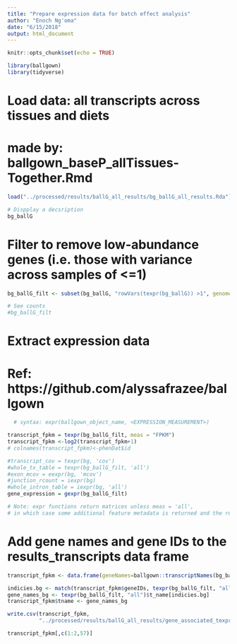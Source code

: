 ```yaml
---
title: "Prepare expression data for batch effect analysis"
author: "Enoch Ng'oma"
date: "6/15/2018"
output: html_document
---
```


```r
knitr::opts_chunk$set(echo = TRUE)

library(ballgown)
library(tidyverse)
```

# Load data: all transcripts across tissues and diets 
# made by: ballgown_baseP_allTissues-Together.Rmd

```r
load("../processed/results/ballG_all_results/bg_ballG_all_results.Rda")

# Dispplay a decsription
bg_ballG
```

# Filter to remove low-abundance genes (i.e. those with variance across samples of <=1)

```r
bg_ballG_filt <- subset(bg_ballG, "rowVars(texpr(bg_ballG)) >1", genomesubset=TRUE)

# See counts
#bg_ballG_filt
```

# Extract expression data
# Ref: https://github.com/alyssafrazee/ballgown

```r
  # syntax: expr(ballgown_object_name, <EXPRESSION_MEASUREMENT>)

transcript_fpkm = texpr(bg_ballG_filt, meas = "FPKM")
transcript_fpkm <-log2(transcript_fpkm+1)
# colnames(transcript_fpkm)<-phenDat$id

#transcript_cov = texpr(bg, 'cov')
#whole_tx_table = texpr(bg_ballG_filt, 'all')
#exon_mcov = eexpr(bg, 'mcov')
#junction_rcount = iexpr(bg)
#whole_intron_table = iexpr(bg, 'all')
gene_expression = gexpr(bg_ballG_filt)

# Note: expr functions return matrices unless meas = 'all', 
# in which case some additional feature metadata is returned and the result is a data.frame
```

# Add gene names and gene IDs to the results_transcripts data frame

```r
transcript_fpkm <- data.frame(geneNames=ballgown::transcriptNames(bg_ballG_filt), geneIDs=ballgown::geneIDs(bg_ballG_filt), transcript_fpkm)

indicies.bg <- match(transcript_fpkm$geneIDs, texpr(bg_ballG_filt, "all")$gene_id)
gene_names_bg <- texpr(bg_ballG_filt, "all")$t_name[indicies.bg]
transcript_fpkm$tname <- gene_names_bg

write.csv(transcript_fpkm, 
          "../processed/results/ballG_all_results/gene_associated_texpr.csv", row.names=FALSE)

transcript_fpkm[,c(1:2,57)]
```




